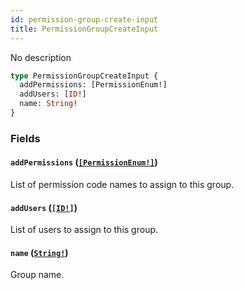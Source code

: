 ```yaml
---
id: permission-group-create-input
title: PermissionGroupCreateInput
---
```


No description

```graphql
type PermissionGroupCreateInput {
  addPermissions: [PermissionEnum!]
  addUsers: [ID!]
  name: String!
}
```

### Fields

#### `addPermissions` ([`[PermissionEnum!]`](/api-reference/enums/permission-enum.mdx))

List of permission code names to assign to this group.

#### `addUsers` ([`[ID!]`](/api-reference/scalars/id.mdx))

List of users to assign to this group.

#### `name` ([`String!`](/api-reference/scalars/string.mdx))

Group name.
